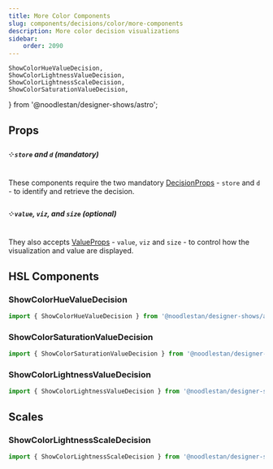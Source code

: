 ```yaml
---
title: More Color Components
slug: components/decisions/color/more-components
description: More color decision visualizations
sidebar:
    order: 2090
---
```


    ShowColorHueValueDecision,
    ShowColorLightnessValueDecision,
    ShowColorLightnessScaleDecision,
    ShowColorSaturationValueDecision,
} from '@noodlestan/designer-shows/astro';



## Props

##### ༶ `store` and `d` (mandatory)

These components require the two mandatory [DecisionProps](/components/astro/props) - `store`
and `d` - to identify and retrieve the decision.

##### ༶ `value`, `viz`, and `size` (optional)

They also accepts [ValueProps](/components/astro/props#valueprops) - `value`,
`viz` and `size` - to control how the visualization and value are displayed.

## HSL Components

### ShowColorHueValueDecision

```ts
import { ShowColorHueValueDecision } from '@noodlestan/designer-shows/astro';
```

<CardGrid>
    <ShowColorHueValueDecision d="Brand Pink Hue" store={store} />
    <ShowColorHueValueDecision d="Brand Blue Hue" store={store} />
</CardGrid>

### ShowColorSaturationValueDecision

```ts
import { ShowColorSaturationValueDecision } from '@noodlestan/designer-shows/astro';
```

<CardGrid>
    <ShowColorSaturationValueDecision d="Brand Pink Saturation" store={store} />
    <ShowColorSaturationValueDecision d="Brand Blue Saturation" store={store} />
</CardGrid>

### ShowColorLightnessValueDecision

```ts
import { ShowColorLightnessValueDecision } from '@noodlestan/designer-shows/astro';
```

<CardGrid>
    <ShowColorLightnessValueDecision d="Brand Pink Lightness" store={store} />
    <ShowColorLightnessValueDecision d="Brand Blue Lightness" store={store} />
</CardGrid>

## Scales

### ShowColorLightnessScaleDecision

```ts
import { ShowColorLightnessScaleDecision } from '@noodlestan/designer-shows/astro';
```

<CardGrid>
    <ShowColorLightnessScaleDecision d="Foreground Lightness Scale" store={store} />
</CardGrid>
